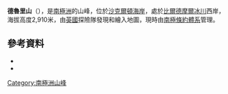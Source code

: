 {{Coord|84|27|S|167|21|E|source:GNIS|display=title}}

'''德魯里山'''（{{lang-en|Mount Drewry}}），是[[南極洲|南極洲]]的山峰，位於[[沙克爾頓海岸|沙克爾頓海岸]]，處於[[比爾德摩爾冰川|比爾德摩爾冰川]]西岸，海拔高度2,910米，由[[英國|英國]]探險隊發現和繪入地圖，現時由[[南極條約體系|南極條約體系]]管理。

==參考資料==
*{{cite gnis | type = antarid | id = 4077| name = Drewry, Mount| accessdate = 2012-01-31}}
*{{usgs-gazetteer|id=4077|name=Drewry, Mount}}

{{DEFAULTSORT:Mount Drewry}}
[[Category:南極洲山峰|Category:南極洲山峰]]


{{ShackletonCoast-geo-stub}}